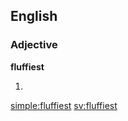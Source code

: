 ==English==

===Adjective===
'''fluffiest'''

# {{superlative of|fluffy}}

[[simple:fluffiest]]
[[sv:fluffiest]]